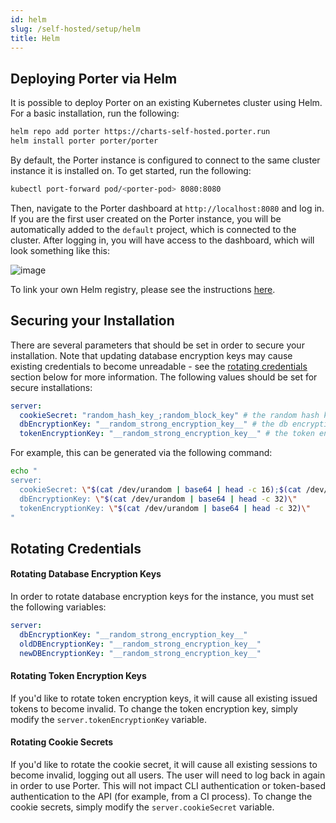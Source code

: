 ```yaml
---
id: helm
slug: /self-hosted/setup/helm
title: Helm
---
```


## Deploying Porter via Helm

It is possible to deploy Porter on an existing Kubernetes cluster using Helm. For a basic installation, run the following:

```sh
helm repo add porter https://charts-self-hosted.porter.run
helm install porter porter/porter
```

By default, the Porter instance is configured to connect to the same cluster instance it is installed on. To get started, run the following:

```sh
kubectl port-forward pod/<porter-pod> 8080:8080
```

Then, navigate to the Porter dashboard at `http://localhost:8080` and log in. If you are the first user created on the Porter instance, you will be automatically added to the `default` project, which is connected to the cluster. After logging in, you will have access to the dashboard, which will look something like this:

![image](https://imagedelivery.net/l4LYM_vOYKe7O1NCT_Nc_g/bce6db57-2264-4b4b-93fa-a3f78e1d8100/large)

To link your own Helm registry, please see the instructions [here](../integrations/helm-registries).

## Securing your Installation

There are several parameters that should be set in order to secure your installation. Note that updating database encryption keys may cause existing credentials to become unreadable - see the [rotating credentials](#rotating-credentials) section below for more information. The following values should be set for secure installations:

```yaml
server:
  cookieSecret: "random_hash_key_;random_block_key" # the random hash key and block key should be 16 characters
  dbEncryptionKey: "__random_strong_encryption_key__" # the db encryption key should be 32 characters
  tokenEncryptionKey: "__random_strong_encryption_key__" # the token encryption key should be 32 characters
```

For example, this can be generated via the following command:

```sh
echo "
server:
  cookieSecret: \"$(cat /dev/urandom | base64 | head -c 16);$(cat /dev/urandom | base64 | head -c 16)\"
  dbEncryptionKey: \"$(cat /dev/urandom | base64 | head -c 32)\"
  tokenEncryptionKey: \"$(cat /dev/urandom | base64 | head -c 32)\"
"
```

## Rotating Credentials

#### Rotating Database Encryption Keys

In order to rotate database encryption keys for the instance, you must set the following variables:

```yaml
server:
  dbEncryptionKey: "__random_strong_encryption_key__"
  oldDBEncryptionKey: "__random_strong_encryption_key__"
  newDBEncryptionKey: "__random_strong_encryption_key__"
```

#### Rotating Token Encryption Keys

If you'd like to rotate token encryption keys, it will cause all existing issued tokens to become invalid. To change the token encryption key, simply modify the `server.tokenEncryptionKey` variable.

#### Rotating Cookie Secrets

If you'd like to rotate the cookie secret, it will cause all existing sessions to become invalid, logging out all users. The user will need to log back in again in order to use Porter. This will not impact CLI authentication or token-based authentication to the API (for example, from a CI process). To change the cookie secrets, simply modify the `server.cookieSecret` variable.
